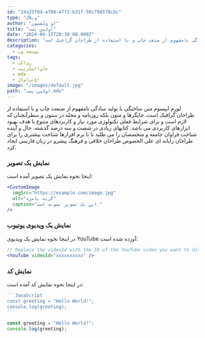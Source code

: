 ```yaml
---
id: "24a25f0d-a708-47f2-b31f-50c798570cbc"
type: "وبلاگ"
author: "او ولفسون"
title: "اولین پست"
date: "2024-04-15T20:30:00.000Z"
description: "لورم ایپسوم متن ساختگی با تولید سادگی نامفهوم از صنعت چاپ و با استفاده از طراحان گرافیک است."
categories:
  - توسعه وب
tags:
  - ری‌اکت
  - جاوااسکریپت
  - mdx
  - اچ‌تی‌ام‌ال
image: "/images/default.jpg"
path: "اولین-پست.mdx"
---
```


لورم ایپسوم متن ساختگی با تولید سادگی نامفهوم از صنعت چاپ و با استفاده از طراحان گرافیک است. چاپگرها و متون بلکه روزنامه و مجله در ستون و سطرآنچنان که لازم است و برای شرایط فعلی تکنولوژی مورد نیاز و کاربردهای متنوع با هدف بهبود ابزارهای کاربردی می باشد. کتابهای زیادی در شصت و سه درصد گذشته، حال و آینده شناخت فراوان جامعه و متخصصان را می طلبد تا با نرم افزارها شناخت بیشتری را برای طراحان رایانه ای علی الخصوص طراحان خلاقی و فرهنگ پیشرو در زبان فارسی ایجاد کرد.

### نمایش یک تصویر

اینجا نحوه نمایش یک تصویر آمده است:

```jsx
<CustomImage
  imgSrc="https://example.com/image.jpg"
  alt="گربه بامزه"
  caption="این یک تصویر نمونه است."
/>
```

<CustomImage
  imgSrc="https://images.unsplash.com/photo-1494256997604-768d1f608cac?q=80&w=3329&auto=format&fit=crop&ixlib=rb-4.0.3&ixid=M3wxMjA3fDB8MHxwaG90by1wYWdlfHx8fGVufDB8fHx8fA%3D%3D"
  alt="گربه بامزه"
  caption="این یک تصویر نمونه است."
/>

### نمایش یک ویدیوی یوتیوب

در اینجا نحوه نمایش یک ویدیوی YouTube آورده شده است:

```jsx
// Replace the videoId with the ID of the YouTube video you want to display
<YouTube videoId="xxxxxxxxxx" />
```

<YouTube videoId="DsSus18EVj0" />

### نمایش کد

در اینجا نحوه نمایش کد آمده است:

````javascript
```JavaScript
const greeting = "Hello World!";
console.log(greeting);
```
````

```JavaScript
const greeting = "Hello World!";
console.log(greeting);
```
